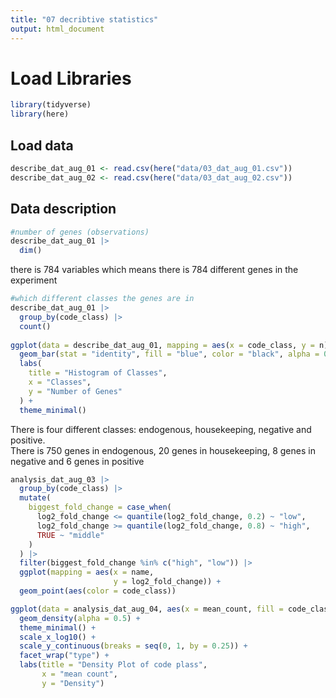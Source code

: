 ```yaml
---
title: "07 decribtive statistics"
output: html_document
---
```


# Load Libraries

```r
library(tidyverse)
library(here)
```

## Load data

```r
describe_dat_aug_01 <- read.csv(here("data/03_dat_aug_01.csv"))
describe_dat_aug_02 <- read.csv(here("data/03_dat_aug_02.csv"))
```

## Data description

```r
#number of genes (observations)
describe_dat_aug_01 |> 
  dim()


```

there is 784 variables which means there is 784 different genes in the experiment

```r
#which different classes the genes are in 
describe_dat_aug_01 |>
  group_by(code_class) |> 
  count() 
  
ggplot(data = describe_dat_aug_01, mapping = aes(x = code_class, y = n)) +
  geom_bar(stat = "identity", fill = "blue", color = "black", alpha = 0.7) +
  labs(
    title = "Histogram of Classes",
    x = "Classes",
    y = "Number of Genes"
  ) +
  theme_minimal()

```

There is four different classes: endogenous, housekeeping, negative and positive. \
There is 750 genes in endogenous, 20 genes in housekeeping, 8 genes in negative and 6 genes in positive

```r
analysis_dat_aug_03 |> 
  group_by(code_class) |> 
  mutate(
    biggest_fold_change = case_when(
      log2_fold_change <= quantile(log2_fold_change, 0.2) ~ "low",
      log2_fold_change >= quantile(log2_fold_change, 0.8) ~ "high",
      TRUE ~ "middle"
    )
  ) |> 
  filter(biggest_fold_change %in% c("high", "low")) |> 
  ggplot(mapping = aes(x = name,
                       y = log2_fold_change)) + 
  geom_point(aes(color = code_class))

```

```r
ggplot(data = analysis_dat_aug_04, aes(x = mean_count, fill = code_class)) +
  geom_density(alpha = 0.5) +
  theme_minimal() +
  scale_x_log10() +
  scale_y_continuous(breaks = seq(0, 1, by = 0.25)) +
  facet_wrap("type") +
  labs(title = "Density Plot of code plass",
       x = "mean count",
       y = "Density")
```

